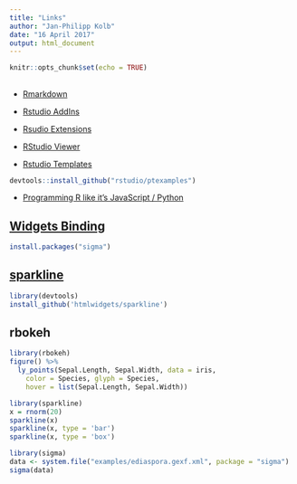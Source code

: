 ```yaml
---
title: "Links"
author: "Jan-Philipp Kolb"
date: "16 April 2017"
output: html_document
---
```


```r
knitr::opts_chunk$set(echo = TRUE)
```

## 

- [Rmarkdown](http://rmarkdown.rstudio.com/)

- [Rstudio AddIns](https://rstudio.github.io/rstudio-extensions/rstudio_addins.html#shiny-gadgets)

- [Rsudio Extensions](https://rstudio.github.io/rstudio-extensions/index.html)
- [RStudio Viewer](https://rstudio.github.io/rstudio-extensions/rstudio_viewer.html)
- [Rstudio Templates](https://github.com/rstudio/ptexamples)

```r
devtools::install_github("rstudio/ptexamples")
```

- [Programming R like it's JavaScript / Python](https://blog.semicolonsoftware.de/programming-r-like-its-javascript-python/)

## [Widgets Binding](http://www.htmlwidgets.org/develop_intro.html)

```r
install.packages("sigma")
```

## [sparkline](https://github.com/htmlwidgets/sparkline)

```r
library(devtools)
install_github('htmlwidgets/sparkline')
```


## rbokeh

```r
library(rbokeh)
figure() %>%
  ly_points(Sepal.Length, Sepal.Width, data = iris,
    color = Species, glyph = Species,
    hover = list(Sepal.Length, Sepal.Width))
```


```r
library(sparkline)
x = rnorm(20)
sparkline(x)
sparkline(x, type = 'bar')
sparkline(x, type = 'box')
```


```r
library(sigma)
data <- system.file("examples/ediaspora.gexf.xml", package = "sigma")
sigma(data)
```


